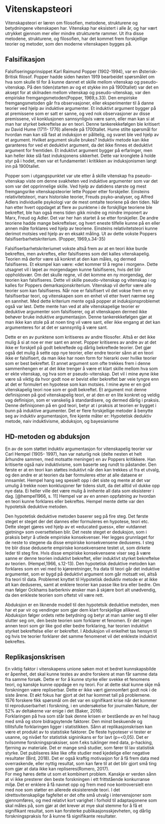 # Vitenskapsteori

Vitenskapsteori er læren om filosofien, metodene, strukturene og betydningene vitenskapen har. Vitenskap har eksistert i alle år, og har vært utrykket gjennom mer eller mindre strukturerte rammer. Ut ifra disse metodene, strukturene, og filosofien, har det kommet frem forskjellige teorier og metoder, som den moderne vitenskapen bygges på.

## Falsifikasjon

Falsifiseringsprinsippet Karl Raimund Popper (1902-1994), var en Østerisk-Britisk filosof. Popper hadde siden høsten 1919 bearbeidet spørsmålet om hva som skulle til for å kunne dannet et skille mellom vitenskap og pseudo-vitenskap. På den tiden(starten av og et stykke inn på 1900tallet) var det en aksept for at skilnaden mellom vitenskap og pseudo-vitenskap, var den empiriske fremgangsmetoden(Popper, 1969,s.33). Den empiriske fremgangsmetoden går fra observasjoner, eller eksperimenter til å danne teorier ved hjelp av induktive argumenter. Et induktivt argument bygger på at premissene som er satt er sanne, og ved nok observasjoner av disse premissene, vil konklusjonen sannsynligvis være sann, eller man kan si at man har styrket bekreftelse av en teori. Denne tankerekkefølgen ble kritisert av David Hume (1711- 1776) allerede på 1700tallet. Hume stilte spørsmål for hvordan man kan slå fast at induksjon er pålitelig, og svaret ble ved hjelp av et argument. Hvilket argument skulle brukes? Induktiv metode kan ikke garanteres for ved et deduktivt argument, da det ikke finnes et deduktivt argument for fremtiden. Et induktivt argument bygger på erfaringer, men kan heller ikke slå fast induksjonens sikkerhet. Dette var kronglete å holde styr på i hodet, men var et fundamentet i kritikken av induksjonismen langt inn på 1900tallet.

Popper som i utgangspunktet var ute etter å skille vitenskap fra pseudo-vitenskap viste om denne svakheten ved induktive argumenter som var det som var det opprinnelige skille. Ved hjelp av datidens største og mest fremgangsrike vitenskapsteorier lette Popper etter forskjeller. Einsteins relativitetsteori, marx historiske teorier, Freuds psyko-analyser, og Alfred Adlers individuelle psykologi var de mest omtalte teoriene på den tiden. Når han etter hvert oppdaget at flere av punktene i de forskjllige teoriene ble bekreftet, ble han også mens tiden gikk mindre og mindre imponert av Marx, Freud og Adler. Det var her han startet å se etter forskjeller. De andre teoriene hadde mange bekreftelser, og hvert eneste tilfelle kunne på en eller annen måte forklares ved hjelp av teoriene. Einsteins relativitetsteori kunne derimot motsies ved hjelp av en eksakt måling. Ut av dette vokste Poppers falsifiserbarhetskriterium. (Popper, 1969,s.34-35)

Falsifiserbarhetskriteriumet vokste altså frem av at en teori ikke burde bekreftes, men avkreftes, eller falsifiseres som det kalles vitenskapelig. Teorien må derfor være så konkret at den kan måles, og dermed falsifiseres. Et eksmpel kan være: «det kommer til å regne i morgen». Dette utsagnet vil i løpet av morgendagen kunne falsifiseres, hvis det blir oppholdsvær. Om det skulle regne, vil det komme en ny morgendag, der teorien kan falsifiseres. Dette vil skille pseudo-vitenskap og vitenskap i og kalles for Poppers demarkasjonskriterium. Vitenskap vil derfor være alle teorier som kan falsifiseres. Når noe er falsifisert vil det vokse frem en ny falsifiserbar teori, og vitenskapen som en enhet vil etter hvert nærme seg en sannhet. Med dette kriterium mente også popper at induksjonsproblemet også var løst. Dette mente han ved at alle vitenskapelige teorier er deduktive argumenter som falsifiserer, og at vitenskapen dermed ikke behøver bruke induktive argumentasjon. Denne tankerekkefølgen gjør at man ikke kan stole på at noen ting vil være sant, eller ikke engang at det kan argumenteres for at det er sannsynlig å være sant.

Dette er en av punktene som kritiseres av andre filosofer. Altså er det ikke mulig å si at noe er mer sant en annet. Popper kritiseres av andre av at det ikke er forskjell på godt bekreftede og dårlig bekreftede teorier. Det gjør også det mulig å sette opp nye teorier, eller endre teorier sånn at en teori ikke er falsifisert, da man ikke har noen form for hierarki over hvilke teorier som er best bekreftet. Et annet argument som ofte trekkes frem i denne sammenhengen er at det ikke trenger å være et klart skille mellom hva som er ekte vitenskap, og hva som er pseudo-vitenskap. Det vil i mine øyne ikke være så viktig da hvor godt noe er bevist eller bekreftet bør veie tyngre enn at det er formulert en hypotese som kan motsies. I mine øyne er en god vitenskapelig teori noe som er godt bekreftet. Et argument mot denne definisjonen på god vitenskapelig teori, er at den er en lite konkret og veldig vag definisjon, som er vanskelig å standardisere, og dermed dårlig i praksis. Denne definisjonen på en god teori, betyr at i praksis at teorien er bygget i bunn på induktive argumenter. Det er flere forskjellige metoder å benytte seg av induktiv argumentasjon, fire kjente måter er: Hypotetisk deduktiv metode, naiv induktivisme, abduksjon, og bayesianisme\

## HD-metoden og abduksjon

En av de som støttet induktiv argumentasjon for vitenskapelig teorier var Carl Hempel (1905- 1997), han var naturlig nok (delte nesten et helt århundre sammen, med motsatte meninger) en av Poppers kritikkere. Han kritiserte også naiv induktivisme, som baserte seg rundt to påstander. Den første er at en teori kan støttes induktivt når den kan trekkes ut fra et utvalg, og den andre er at teorien da bør formuleres etter at alle dataene er innsamlet. Hempel hang seg spesielt opp i det siste og mente at det var umulig å trekke noen konklusjoner før tidens slutt, da det alltid vil dukke opp nye data. Ei heller ville det være mulig å innhente all data som eksisterer i dag. [@hempel1966, s. 11] Hempel var av en annen oppfatning av hvordan en teori kunne forklares eller bekreftes. Hempel mente dette var den hypotetsik deduktive metoden.\

Den hypotetisk deduktive metoden baserer seg på fire steg. Det første steget er steget der det dannes eller formuleres en hypotese, teori etc. Dette steget gjøres ved hjelp av et «educated guess», eller «utdannet gjetning» som oversettelsen blir. Det neste steget er deduksjon, som i praksis betyr å utlede empiriske konsekvenser. Her legges grunnlaget for de neste to stegene da disse empiriske konsekvensene deduseres. I steg tre blir disse deduserte empiriske konsekvensene testet ut, som dirkete leder til steg fire. Hvis disse empiriske konsekvensene viser seg å være sanne er denne teorien induktivt bekreftet, eller induktivt styrket bekreftelse av teorien. (Hempel,1966, s.12-13). Den hypotetisk deduktive metoden kan forklares som en vei med to kjøreretninger, fra data til teori går det induktive argumentet, som er bygd på deduktivt argument som går motsatt vei, altså fra teori til data. Problemet knyttet til Hypotetisk deduktiv metode er at ikke alt kan deduseres, samt at enklere teorier kan passe like bra eller bedre. Om man følger Ockhams barberkniv ønsker man å skjære bort alt unødvendig, da den enkleste teorien som oftetst vil være rett.

Abduksjon er en liknende modell til den hypotetsik deduktive metoden, men har et par vir og vendinger som gjør dem klart forskjellige allikevel. Abduksjon følger ordets rette betydning og betyr at man samler seg til eller slutter seg om, den beste teorien som forklarer et fenomen. Er det ingen annen teori som gir like god eller bedre forklaring, har teorien induktivt styrket bekreftelse eller er bekreftet. I Abduksjon vil enkelhet tas hensyn til og hvis tre teorier forklarer det samme fenomenet vil det enkleste induktivt bekreftes.

## Replikasjonskrisen

En viktig faktor i vitenskapens unione søken mot et bedret kunnskapsbilde er åpenhet, det skal kunne testes av andre forskere at man får samme data fra samme forsøk. Dette er for å kunne styrke eller svekke et fenomens teori, og kanskje kunne oppdage en ny teori. For at dette skal kunne skje må forskningen være repliserbar. Dette er ikke vært gjennomført godt nok i de siste årene. Et økt fokus har gjort at det har kommet tall på problemene. 1576 forskere fikk spørsmål om det var en signifikant krise når det kommer til reproduserbarhet i forskning, i en undersøkelse for journalen Nature, der 52% av deltakerne var enige i det (Baker, 2016).\
Forklaringen på hva som står bak denne krisen er bestående av en hel haug med små og store bidragsytende faktorer. Den minst beskuende og tillitsfulle forklaringen ligger i statistikken. Sånn at replikasjonskrisen kan være et produkt av to statstiske faktorer. De fleste hypoteser vi tester er usanne, og nivået for statistisk signinikans er for lavt (p=\<0,05). Det er tvilsomme forskningspraksiser, som f.eks tuklinger med data, p-hacking, fjerning av materiale. Det er mange små studier, som fører til lav statistisk styrke. Det publiseres ikke like ofte studier med kjedelige eller negative resultater (Bird, 2018). Det er også kraftig motivasjon for å få frem data med overraskende, eller nyttig resultat, som kan føre til at det blir gjort små ting som gjør at data ikke kan repliseres(Romero, 2017).\
For meg høres dette ut som et kombinert problem. Kanskje er verden sånn at vi ikke presterer den beste forskningen i ett frittstående konkurranse miljø. Det er enklere å få navnet opp og frem med noe kontroversielt enn med noe som støtter en allerede eksisterende teori. I det idrettsvitenskaplige fagfeltet er det ofte små utvalg i intervensjoner som gjennomføres, og med relativt kort varighet i forhold til adaptasjonene som skal måles på, som gjør at det krever at mye skal stemme for å få et signifikant resultat, som kan forsterke publikasjonsskjevheten, og dårlig forskningspraksis for å kunne få signifikante resultater.
